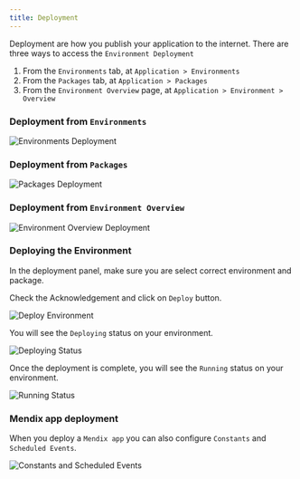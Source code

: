 ```yaml
---
title: Deployment
---
```


Deployment are how you publish your application to the internet. There are three ways to access the
`Environment Deployment`

1. From the `Environments` tab, at `Application > Environments`
2. From the `Packages` tab, at `Application > Packages`
3. From the `Environment Overview` page, at `Application > Environment > Overview`

### Deployment from `Environments`

<img src="/img/environments-deployment.png" alt="Environments Deployment" className="image" />

### Deployment from `Packages`

<img src="/img/packages-deployment.png" alt="Packages Deployment" className="image" />

### Deployment from `Environment Overview`

<img src="/img/overview-deployment.png" alt="Environment Overview Deployment" className="image" />

### Deploying the Environment

In the deployment panel, make sure you are select correct environment and package.

Check the Acknowledgement and click on `Deploy` button.

<img src="/img/deploy-environment.png" alt="Deploy Environment" className="image" />

You will see the `Deploying` status on your environment.

<img src="/img/deploying-status.png" alt="Deploying Status" className="image" />

Once the deployment is complete, you will see the `Running` status on your environment.

<img src="/img/running-status.png" alt="Running Status" className="image" />

### Mendix app deployment

When you deploy a `Mendix app` you can also configure `Constants` and `Scheduled Events`.

<img src="/img/constants-scheduled.png" alt="Constants and Scheduled Events" className="image" />
